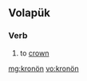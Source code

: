{{also|kronon}}
==Volapük==

===Verb===
{{infl|vo|verb}}
 
# to [[crown]]

[[mg:kronön]]
[[vo:kronön]]